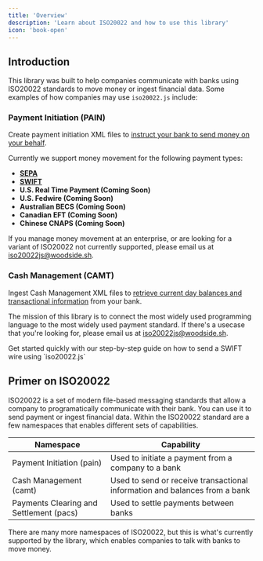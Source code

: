 ```yaml
---
title: 'Overview'
description: 'Learn about ISO20022 and how to use this library'
icon: 'book-open'
---
```


## Introduction

This library was built to help companies communicate with banks using ISO20022 standards to move money or ingest financial data. Some examples of how companies may use `iso20022.js` include:

### Payment Initiation (PAIN)

Create payment initiation XML files to [instruct your bank to send money on your behalf](/pain/swiftcredit).

Currently we support money movement for the following payment types:

- **[SEPA](/pain/sepacredit)**
- **[SWIFT](/pain/swiftcredit)**
- **U.S. Real Time Payment (Coming Soon)**
- **U.S. Fedwire (Coming Soon)**
- **Australian BECS (Coming Soon)**
- **Canadian EFT (Coming Soon)**
- **Chinese CNAPS (Coming Soon)**

If you manage money movement at an enterprise, or are looking for a variant of ISO20022 not currently supported, please email us at [iso20022js@woodside.sh](mailto:iso20022js@woodside.sh).

### Cash Management (CAMT)

Ingest Cash Management XML files to [retrieve current day balances and transactional information](/camt/camt) from your bank.

The mission of this library is to connect the most widely used programming language to the most widely used payment standard. If there's a usecase that you're looking for, please email us at [iso20022js@woodside.sh](mailto:iso20022js@woodside.sh).

<CardGroup cols={1}>
  <Card title="Quickstart Guide" icon="rocket">
    Get started quickly with our step-by-step guide on how to send a SWIFT wire using `iso20022.js`
  </Card>
</CardGroup>

## Primer on ISO20022

ISO20022 is a set of modern file-based messaging standards that allow a company to programatically communicate with their bank. You can use it to send payment or ingest financial data. Within the ISO20022 standard are a few namespaces that enables different sets of capabilities.

| Namespace | Capability |
|-----------|------------|
| Payment Initiation (pain)      | Used to initiate a payment from a company to a bank |
| Cash Management (camt)      | Used to send or receive transactional information and balances from a bank |
| Payments Clearing and Settlement (pacs)      | Used to settle payments between banks |

There are many more namespaces of ISO20022, but this is what's currently supported by the library, which enables companies to talk with banks to move money.